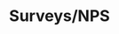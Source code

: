 ---
title: Surveys/NPS
description: Learn how to create and customize launchers to highlight features and provide quick access to help
icon: "circle"
---